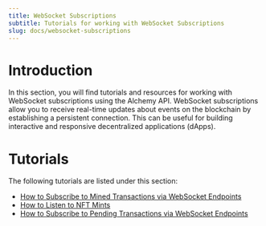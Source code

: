 ```yaml
---
title: WebSocket Subscriptions
subtitle: Tutorials for working with WebSocket Subscriptions
slug: docs/websocket-subscriptions
---
```


# Introduction

In this section, you will find tutorials and resources for working with WebSocket subscriptions using the Alchemy API. WebSocket subscriptions allow you to receive real-time updates about events on the blockchain by establishing a persistent connection. This can be useful for building interactive and responsive decentralized applications (dApps).

# Tutorials

The following tutorials are listed under this section:

* [How to Subscribe to Mined Transactions via WebSocket Endpoints](/docs/how-to-subscribe-to-pending-transactions-via-websocket-endpoints)
* [How to Listen to NFT Mints](/docs/how-to-listen-to-nft-mints)
* [How to Subscribe to Pending Transactions via WebSocket Endpoints](/docs/how-to-subscribe-to-transactions-via-websocket-endpoints)
